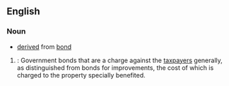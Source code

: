 ==English==

===Noun===
{{en-noun|bonds for general purposes}}

* [[derived]] from [[bond]]

# {{context|legal|lang=en}}: Government bonds that are a charge against the [[taxpayers]] generally, as distinguished from bonds for improvements, the cost of which is charged to the property specially benefited.